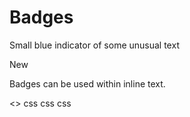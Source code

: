 
<Meta title="Core|Atoms/Badge" component={Badge} />

# Badges

<StoryStatus status="ready" />

Small blue indicator of some unusual text

<Preview withSource="open">
  <Story name="Badge">
    <Badge>New</Badge>
  </Story>
</Preview>

<Props of={Badge} />

Badges can be used within inline text.

<Preview>
  <Story name="Inline Badge">
    <>
      <Badge>css</Badge>
      <Badge>css</Badge>
      <Badge>css</Badge>
    </>
  </Story>
</Preview>
